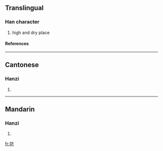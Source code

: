 {{see|塏}}

==Translingual==
===Han character===
{{Han char|rn=32|rad=土|as=06|sn=9|four=|canj=土山尸山 (GUSU)}}
# high and dry place
====References====
{{Han ref|kx=0228.291|hdz=10439.090|uh=57B2|ud=22450}}
----
==Cantonese==
===Hanzi===
{{yue-hanzi|jyut=|y=hoi2}}
# {{defn|Cantonese}}
----
==Mandarin==
===Hanzi===
{{cmn-hanzi|tra=塏|pin=[[kǎi]] ([[kai3]])|wg=k'ai<sup>3</sup>}}
# {{defn|Mandarin}}

[[fr:垲]]